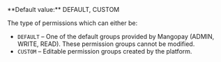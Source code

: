   
<ParamField body="Type" type="string">   
**Default value:** DEFAULT, CUSTOM

The type of permissions which can either be:  
- `DEFAULT` – One of the default groups provided by Mangopay (ADMIN, WRITE, READ). These permission groups cannot be modified.  
- `CUSTOM` – Editable permission groups created by the platform.  
</ParamField>